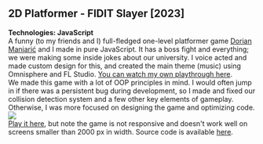 ## 2D Platformer - FIDIT Slayer [2023]
**Technologies: JavaScript**
<br/>
A funny (to my friends and I) full-fledged one-level platformer game [Dorian Manjarić](https://manjaric.com) and I made in pure JavaScript. It has a boss fight and everything; we were making some inside jokes about our university. I voice acted and made custom design for this, and created the main theme (music) using Omnisphere and FL Studio. [You can watch my own playthrough here](https://www.youtube.com/watch?v=TDLpS5BP7FU).
<br/>
We made this game with a lot of OOP principles in mind. I would often jump in if there was a persistent bug during development, so I made and fixed our collision detection system and a few other key elements of gameplay. Otherwise, I was more focused on designing the game and optimizing code.
<br/>
<img src="https://manjaric.com/images/fiditslayer/fiditslayer1.png" />
<br/>
[Play it here](https://fiditslayer.manjaric.com/), but note the game is not responsive and doesn't work well on screens smaller than 2000 px in width.
Source code is available <a href="https://github.com/dorian305/FIDIT-Slayer">here</a>.